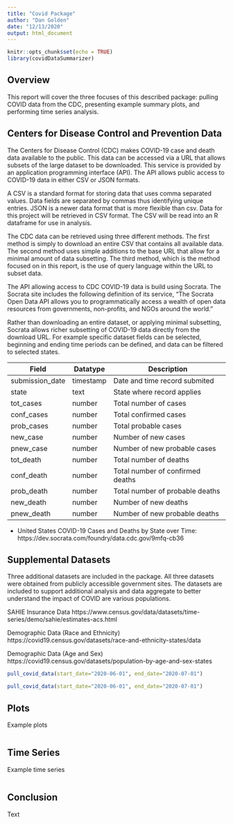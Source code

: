 ```yaml
---
title: "Covid Package"
author: "Dan Golden"
date: "12/13/2020"
output: html_document
---
```


```r
knitr::opts_chunk$set(echo = TRUE)
library(covidDataSummarizer)
```


## Overview

This report will cover the three focuses of this described package: pulling COVID data from the CDC, presenting example summary plots, and performing time series analysis.


## Centers for Disease Control and Prevention Data

The Centers for Disease Control (CDC) makes COVID-19 case and death data available to the public. This data can be accessed via a URL that allows subsets of the large dataset to be downloaded. This service is provided by an application programming interface (API). The API allows public access to COVID-19 data in either CSV or JSON formats. 

A CSV is a standard format for storing data that uses comma separated values. Data fields are separated by commas thus identifying unique entries. JSON is a newer data format that is more flexible than csv. Data for this project will be retrieved in CSV format. The CSV will be read into an R dataframe for use in analysis.

The CDC data can be retrieved using three different methods. The first method is simply to download an entire CSV that contains all available data. The second method uses simple additions to the base URL that allow for a minimal amount of data subsetting. The third method, which is the method focused on in this report, is the use of query language within the URL to subset data.

The API allowing access to CDC COVID-19 data is build using Socrata. The Socrata site includes the following definition of its service, "The Socrata Open Data API allows you to programmatically access a wealth of open data resources from governments, non-profits, and NGOs around the world."

Rather than downloading an entire dataset, or applying minimal subsetting, Socrata allows richer subsetting of COVID-19 data directly from the download URL. For example specific dataset fields can be selected, beginning and ending time periods can be defined, and data can be filtered to selected states. 



Field             | Datatype    | Description
-----             | --------    | -----------
submission_date   | timestamp   | Date and time record submited
state             | text        | State where record applies 
tot_cases         | number      | Total number of cases
conf_cases        | number      | Total confirmed cases
prob_cases        | number      | Total probable cases
new_case          | number      | Number of new cases
pnew_case         | number      | Number of new probable cases
tot_death         | number      | Total number of deaths
conf_death        | number      | Total number of confirmed deaths
prob_death        | number      | Total number of probable deaths
new_death         | number      | Number of new deaths
pnew_death        | number      | Number of new probable deaths


- United States COVID-19 Cases and Deaths by State over Time: https://dev.socrata.com/foundry/data.cdc.gov/9mfq-cb36


## Supplemental Datasets

Three additional datasets are included in the package. All three datasets were obtained from publicly accessible government sites. The datasets are included to support additional analysis and data aggregate to better understand the impact of COVID are various populations.

SAHIE Insurance Data
https://www.census.gov/data/datasets/time-series/demo/sahie/estimates-acs.html

Demographic Data (Race and Ethnicity)
https://covid19.census.gov/datasets/race-and-ethnicity-states/data

Demographic Data (Age and Sex)
https://covid19.census.gov/datasets/population-by-age-and-sex-states



```r
pull_covid_data(start_date="2020-06-01", end_date="2020-07-01")
```

```r
pull_covid_data(start_date="2020-06-01", end_date="2020-07-01")
```


## Plots

Example plots

```r

```


## Time Series

Example time series

```r

```



## Conclusion

Text
